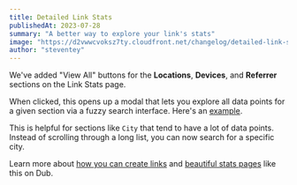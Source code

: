 ```yaml
---
title: Detailed Link Stats
publishedAt: 2023-07-28
summary: "A better way to explore your link's stats"
image: "https://d2vwwcvoksz7ty.cloudfront.net/changelog/detailed-link-stats.png"
author: "steventey"
---
```


We've added "View All" buttons for the **Locations**, **Devices**, and **Referrer** sections on the Link Stats page.

When clicked, this opens up a modal that lets you explore all data points for a given section via a fuzzy search interface. Here's an [example](https://letsfind.my/stats/github).

This is helpful for sections like `City` that tend to have a lot of data points. Instead of scrolling through a long list, you can now search for a specific city.

Learn more about [how you can create links](/help/article/how-to-create-link) and [beautiful stats pages](/help/article/public-stats-pages) like this on Dub.
